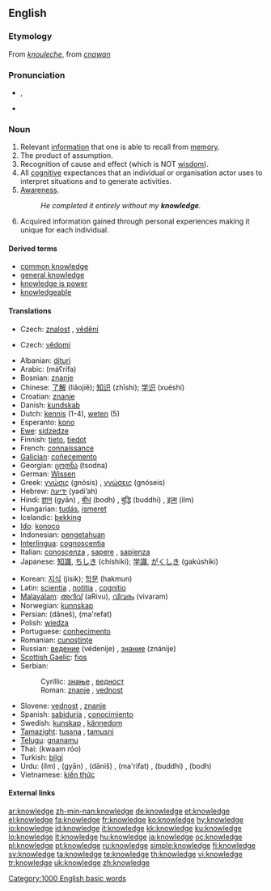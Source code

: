 {{wikipedia}}
==English==

{{rank|living|view|although|533|knowledge|hath|table|daughter}}

===Etymology===
From {{ME.}} ''[[knouleche]]'', from {{OE.}} ''[[cnawan]]''

===Pronunciation===
* {{IPA|/ˈnɒlɪdʒ/}}, {{SAMPA|/"nQlIdZ/}}
* {{audio|en-us-knowledge.ogg|Audio (US)}}

===Noun===
{{en-noun|-}}

# Relevant [[information]] that one is able to recall from [[memory]].
# The product of assumption.
# Recognition of cause and effect (which is NOT [[wisdom]]).
# All [[cognitive]] expectances that an individual or organisation actor uses to interpret situations and to generate activities.
# [[awareness|Awareness]].
#: ''He completed it entirely without my '''knowledge'''.''
# Acquired information gained through personal experiences making it unique for each individual.

====Derived terms====
*[[common knowledge]]
*[[general knowledge]]
*[[knowledge is power]]
*[[knowledgeable]]

====Translations====
{{trans-top|information}}
* Czech: [[znalost]] {{f}}, [[vědění]] {{n}}
{{trans-mid}}
{{trans-bottom}}

{{trans-top|awareness}}
* Czech: [[vědomí]] {{n}}
{{trans-mid}}
{{trans-bottom}}

{{checktrans-top}}
* Albanian: [[dituri]] {{n}}
* Arabic: {{Arab|[[معرفة|مَعْرِفَة]]}} (máʕrifa) {{f}}
* Bosnian: [[znanje]] {{n}}
* Chinese: [[了解]] (liǎojiě); [[知识]] (zhīshi); [[学识]] (xuéshí)
* Croatian: [[znanje]] {{n}}
* Danish: [[kundskab]]
* Dutch: [[kennis]] (1-4), [[weten]] (5)
* Esperanto: [[kono]]
* [[Ewe]]: [[sidzedze]]
* Finnish: [[tieto]], [[tiedot]]
* French: [[connaissance]] {{f}}
* [[Galician]]: [[coñecemento]] {{m}}
* Georgian: [[ცოდნა]] (tsodna)
* German: [[Wissen]] {{n}}
* Greek: [[γνώσις]] (gnósis) {{f}}, [[γνώσεις]] (gnóseis) {{f|p}}
* Hebrew: [[ידיעה]] (yədi’ah) {{f}}
* Hindi: [[ज्ञान]] (gyān) {{m}}, [[बोध]] (bodh) {{m}}, [[बुद्धि]] (buddhi) {{f}}, [[इल्म]] (ilm) {{m}}
* Hungarian: [[tudás]], [[ismeret]]
* Icelandic: [[þekking]] {{f}}
* [[Ido]]: [[konoco]]
* Indonesian: [[pengetahuan]]
* [[Interlingua]]: [[cognoscentia]]
* Italian: [[conoscenza]] {{f}}, [[sapere]] {{m}}, [[sapienza]] {{f}}
* Japanese: [[知識]], [[ちしき]] (chíshiki); [[学識]], [[がくしき]] (gakúshiki)
{{trans-mid}}
* Korean: [[지식]] (jisik); [[학문]] (hakmun)
* Latin: [[scientia]] {{f}}, [[notitia]] {{f}}, [[cognitio]] {{f}}
* [[Malayalam]]: [[അറിവ്]] (aRivu), [[വിവരം]] (vivaram)
* Norwegian: [[kunnskap]]
* Persian: {{FAchar|[[دانش]]}} (dâneš), {{FAchar|[[معرفت]]}} (ma'refat)
* Polish: [[wiedza]] {{f}}
* Portuguese: [[conhecimento]] {{m}}
* Romanian: [[cunoştinţe]] {{f}}
* Russian: [[ведение]] (védenije) {{n}}, [[знание]] (znánije) {{n}}
* [[Scottish Gaelic]]: [[fios]] {{m}}
* Serbian:
*: Cyrillic: [[знање]] {{n}}, [[ведност]] {{f}}
*: Roman: [[znanje]] {{n}}, [[vednost]] {{f}}
* Slovene: [[vednost]] {{f}}, [[znanje]] {{n}}
* Spanish: [[sabiduría]] {{f}}, [[conocimiento]] {{m}}
* Swedish: [[kunskap]] {{c}}, [[kännedom]] {{c}}
* [[Tamazight]]: [[tussna]] {{f}}, [[tamusni]] {{f}}
* [[Telugu]]: [[gnanamu]] {{n}}
* Thai: {{Thai|[[ความรู้]]}} (kwaam róo)
* Turkish: [[bilgi]] {{n}}
* Urdu: {{URchar|[[علم]]}} (ilm) {{m}}, {{URchar|[[گیان]]}} (gyān) {{m}}, {{URchar|[[دانش]]}} (dāniš) {{f}}, {{URchar|[[معرفت]]}} (ma'rifat) {{f}}, {{URchar|[[بدھ]]}} (buddhi) {{f}}, {{URchar|[[بودھ]]}} (bodh) {{m}}
* Vietnamese: [[kiến thức]]
{{trans-bottom}}

====External links====
{{R:Webster 1913}}

[[Category:1000 English basic words]]

[[ar:knowledge]]
[[zh-min-nan:knowledge]]
[[de:knowledge]]
[[et:knowledge]]
[[el:knowledge]]
[[fa:knowledge]]
[[fr:knowledge]]
[[ko:knowledge]]
[[hy:knowledge]]
[[io:knowledge]]
[[id:knowledge]]
[[it:knowledge]]
[[kk:knowledge]]
[[ku:knowledge]]
[[lo:knowledge]]
[[lt:knowledge]]
[[hu:knowledge]]
[[ja:knowledge]]
[[oc:knowledge]]
[[pl:knowledge]]
[[pt:knowledge]]
[[ru:knowledge]]
[[simple:knowledge]]
[[fi:knowledge]]
[[sv:knowledge]]
[[ta:knowledge]]
[[te:knowledge]]
[[th:knowledge]]
[[vi:knowledge]]
[[tr:knowledge]]
[[uk:knowledge]]
[[zh:knowledge]]